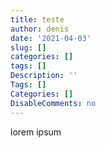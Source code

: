```yaml
---
title: teste
author: denis
date: '2021-04-03'
slug: []
categories: []
tags: []
Description: ''
Tags: []
Categories: []
DisableComments: no
---
```

lorem ipsum
